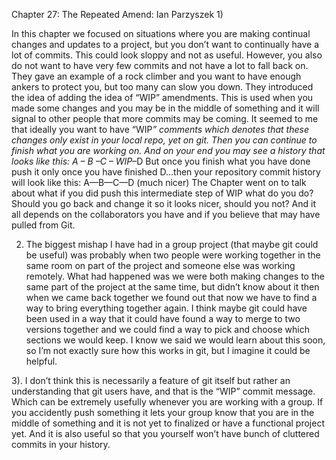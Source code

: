 Chapter 27: The Repeated Amend:
Ian Parzyszek
	1)

In this chapter we focused on situations where you are making continual changes and updates to a project, but you don’t want to continually have a lot of commits. This could look sloppy and not as useful. However, you also do not want to have very few commits and not have a lot to fall back on. They gave an example of a rock climber and you want to have enough ankers to protect you, but too many can slow you down. 
They introduced the idea of adding the idea of “WIP” amendments. This is used when you made some changes and you may be in the middle of something and it will signal to other people that more commits may be coming. 
It seemed to me that ideally you want to have “WIP*” comments which denotes that these changes only exist in your local repo, yet on git. Then you can continue to finish what you are working on. And on your end you may see a history that looks like this:
			A – B –C – WIP*--D
But once you finish what you have done push it only once you have finished D…then your repository commit history will look like this:
			A—B—C—D 
			(much nicer)
The Chapter went on to talk about what if you did push this intermediate step of WIP what do you do? Should you go back and change it so it looks nicer, should you not? And it all depends on the collaborators you have and if you believe that may have pulled from Git.


2) The biggest mishap I have had in a group project (that maybe git could be useful) was probably when two people were working together in the same room on part of the project and someone else was working remotely. What had happened was we were both making changes to the same part of the project at the same time, but didn’t know about it then when we came back together we found out that now we have to find a way to bring everything together again. I think maybe git could have been used in a way that it could have found a way to merge to two versions together and we could find a way to pick and choose which sections we would keep.
I know we said we would learn about this soon, so I’m not exactly sure how this works in git, but I imagine it could be helpful.

3). I don’t think this is necessarily a feature of git itself but rather an understanding that git users have, and that is the “WIP”  commit message. Which can be extremely usefully whenever you are working with a group. If you accidently push something it lets your group know that you are in the middle of something and it is not yet to finalized or have a functional project yet. And it is also useful so that you yourself won’t have bunch of cluttered commits in your history.




